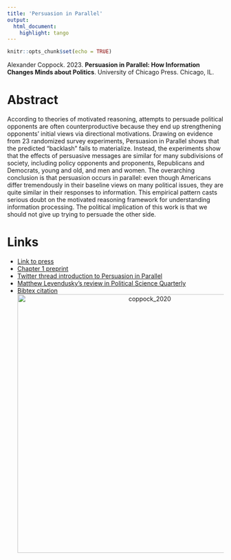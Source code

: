 ```yaml
---
title: 'Persuasion in Parallel'
output:
  html_document:
    highlight: tango
---
```


```r
knitr::opts_chunk$set(echo = TRUE)
```

Alexander Coppock. 2023. <b>Persuasion in Parallel: How Information Changes Minds about Politics</b>. University of Chicago Press. Chicago, IL.

# Abstract

According to theories of motivated reasoning, attempts to persuade political opponents are often counterproductive because they end up strengthening opponents' initial views via directional motivations. Drawing on evidence from 23 randomized survey experiments, Persuasion in Parallel shows that the predicted "backlash" fails to materialize. Instead, the experiments show that the effects of persuasive messages are similar for many subdivisions of society, including policy opponents and proponents, Republicans and Democrats, young and old, and men and women. The overarching conclusion is that persuasion occurs in parallel: even though Americans differ tremendously in their baseline views on many political issues, they are quite similar in their responses to information. This empirical pattern casts serious doubt on the motivated reasoning framework for understanding information processing. The political implication of this work is that we should not give up trying to persuade the other side.

# Links
 - <a href='https://press.uchicago.edu/ucp/books/book/chicago/P/bo181475008.html' target='_blank'>Link to press</a>
  - <a href='persuasion_in_parallel_chapter_1.pdf' target='_blank'>Chapter 1 preprint</a>
 - <a href='https://twitter.com/aecoppock/status/1615381402689900545'target='_blank'>Twitter thread introduction to Persuasion in Parallel</a>
- <a href='https://doi.org/10.1093/psquar/qqad076' target='_blank'>Matthew Levendusky's review in Political Science Quarterly</a>
- <a href='coppock_2023.txt'target='_blank'>Bibtex citation</a>
<center><img src="display_figures/coppock_2023_display.jpg" alt="coppock_2020" width="600"></center>


